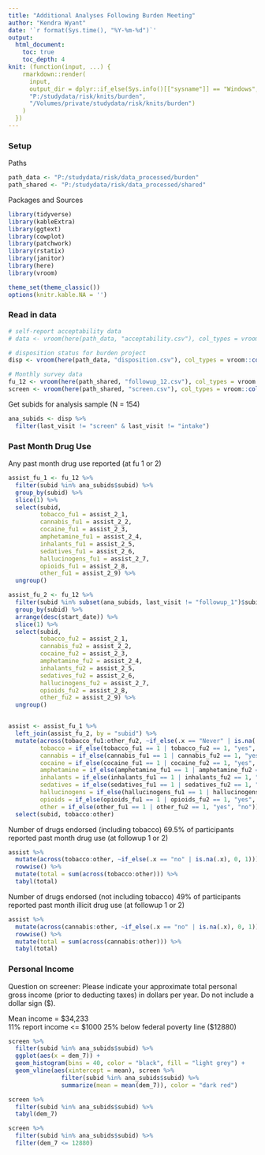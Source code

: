 ---
title: "Additional Analyses Following Burden Meeting"
author: "Kendra Wyant"
date: '`r format(Sys.time(), "%Y-%m-%d")`'
output: 
  html_document:
    toc: true 
    toc_depth: 4
knit: (function(input, ...) {
    rmarkdown::render(
      input,
      output_dir = dplyr::if_else(Sys.info()[["sysname"]] == "Windows",
      "P:/studydata/risk/knits/burden", 
      "/Volumes/private/studydata/risk/knits/burden")
    )
  })
---



### Setup

Paths
```{r}
path_data <- "P:/studydata/risk/data_processed/burden"
path_shared <- "P:/studydata/risk/data_processed/shared"
```

Packages and Sources
```{r, message = FALSE, warning = FALSE}
library(tidyverse)
library(kableExtra)
library(ggtext)
library(cowplot)
library(patchwork)
library(rstatix)
library(janitor)
library(here)
library(vroom)

theme_set(theme_classic())
options(knitr.kable.NA = '')
```


### Read in data
```{r}
# self-report acceptability data
# data <- vroom(here(path_data, "acceptability.csv"), col_types = vroom::cols())

# disposition status for burden project
disp <- vroom(here(path_data, "disposition.csv"), col_types = vroom::cols())

# Monthly survey data 
fu_12 <- vroom(here(path_shared, "followup_12.csv"), col_types = vroom::cols())
screen <- vroom(here(path_shared, "screen.csv"), col_types = vroom::cols())
```

Get subids for analysis sample (N = 154)
```{r}
ana_subids <- disp %>% 
  filter(last_visit != "screen" & last_visit != "intake")
```


### Past Month Drug Use

Any past month drug use reported (at fu 1 or 2)
```{r}
assist_fu_1 <- fu_12 %>% 
  filter(subid %in% ana_subids$subid) %>% 
  group_by(subid) %>% 
  slice(1) %>% 
  select(subid,
         tobacco_fu1 = assist_2_1,
         cannabis_fu1 = assist_2_2,
         cocaine_fu1 = assist_2_3,
         amphetamine_fu1 = assist_2_4,
         inhalants_fu1 = assist_2_5,
         sedatives_fu1 = assist_2_6,
         hallucinogens_fu1 = assist_2_7,
         opioids_fu1 = assist_2_8,
         other_fu1 = assist_2_9) %>% 
  ungroup()

assist_fu_2 <- fu_12 %>% 
  filter(subid %in% subset(ana_subids, last_visit != "followup_1")$subid) %>% 
  group_by(subid) %>%
  arrange(desc(start_date)) %>% 
  slice(1) %>% 
  select(subid,
         tobacco_fu2 = assist_2_1,
         cannabis_fu2 = assist_2_2,
         cocaine_fu2 = assist_2_3,
         amphetamine_fu2 = assist_2_4,
         inhalants_fu2 = assist_2_5,
         sedatives_fu2 = assist_2_6,
         hallucinogens_fu2 = assist_2_7,
         opioids_fu2 = assist_2_8,
         other_fu2 = assist_2_9) %>% 
  ungroup()


assist <- assist_fu_1 %>% 
  left_join(assist_fu_2, by = "subid") %>%
  mutate(across(tobacco_fu1:other_fu2, ~if_else(.x == "Never" | is.na(.x), 0, 1)),
         tobacco = if_else(tobacco_fu1 == 1 | tobacco_fu2 == 1, "yes", "no"),
         cannabis = if_else(cannabis_fu1 == 1 | cannabis_fu2 == 1, "yes", "no"),
         cocaine = if_else(cocaine_fu1 == 1 | cocaine_fu2 == 1, "yes", "no"),
         amphetamine = if_else(amphetamine_fu1 == 1 | amphetamine_fu2 == 1, "yes", "no"),
         inhalants = if_else(inhalants_fu1 == 1 | inhalants_fu2 == 1, "yes", "no"),
         sedatives = if_else(sedatives_fu1 == 1 | sedatives_fu2 == 1, "yes", "no"),
         hallucinogens = if_else(hallucinogens_fu1 == 1 | hallucinogens_fu2 == 1, "yes", "no"),
         opioids = if_else(opioids_fu1 == 1 | opioids_fu2 == 1, "yes", "no"),
         other = if_else(other_fu1 == 1 | other_fu2 == 1, "yes", "no")) %>% 
  select(subid, tobacco:other)
```


Number of drugs endorsed (including tobacco)
69.5% of participants reported past month drug use (at followup 1 or 2)   
```{r}
assist %>% 
  mutate(across(tobacco:other, ~if_else(.x == "no" | is.na(.x), 0, 1))) %>%
  rowwise() %>%
  mutate(total = sum(across(tobacco:other))) %>%
  tabyl(total)
```


Number of drugs endorsed (not including tobacco)
49% of participants reported past month illicit drug use (at followup 1 or 2)   
```{r}
assist %>% 
  mutate(across(cannabis:other, ~if_else(.x == "no" | is.na(.x), 0, 1))) %>%
  rowwise() %>%
  mutate(total = sum(across(cannabis:other))) %>%
  tabyl(total)
```


### Personal Income

Question on screener: Please indicate your approximate total personal gross income (prior to deducting taxes) in dollars per year. Do not include a dollar sign ($).    


Mean income = $34,233    
11% report income <= $1000
25% below federal poverty line ($12880)

```{r}
screen %>% 
  filter(subid %in% ana_subids$subid) %>% 
  ggplot(aes(x = dem_7)) +
  geom_histogram(bins = 40, color = "black", fill = "light grey") +
  geom_vline(aes(xintercept = mean), screen %>% 
               filter(subid %in% ana_subids$subid) %>% 
               summarize(mean = mean(dem_7)), color = "dark red")

screen %>% 
  filter(subid %in% ana_subids$subid) %>% 
  tabyl(dem_7)

screen %>% 
  filter(subid %in% ana_subids$subid) %>% 
  filter(dem_7 <= 12880)
```

